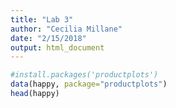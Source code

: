 ```yaml
---
title: "Lab 3"
author: "Cecilia Millane"
date: "2/15/2018"
output: html_document
---
```


```r
#install.packages('productplots')
data(happy, package="productplots")
head(happy)
```